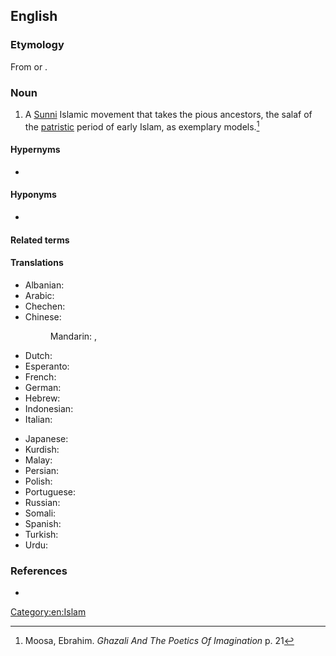 ==English==

===Etymology===
From {{af|en|Salafi|-ism}} or {{af|en|salaf|-ism}}.

===Noun===
{{en-noun|-}}

# A [[Sunni]] Islamic movement that takes the pious ancestors, the salaf of the [[patristic]] period of early Islam, as exemplary models.<ref>Moosa, Ebrahim. ''Ghazali And The Poetics Of Imagination'' {{ISBN|0-8078-5612-6}} p. 21</ref>

====Hypernyms====
* {{l|en|Sunni Islam}}

====Hyponyms====
* {{l|en|Wahhabism}}

====Related terms====
{{rel3
|Salafi
|Salafist
|Salafiyya
|lang=en}}

====Translations====
{{trans-top|a Sunni Islamic movement}}
* Albanian: {{t-needed|sq}}
* Arabic: {{t|ar|سَلَفِيَّة|f}}
* Chechen: {{t-needed|ce}}
* Chinese:
*: Mandarin: {{t|cmn|沙拉菲主義|sc=Hani}}, {{t|cmn|沙拉菲主义|tr=shālāfēizhǔyì|sc=Hani}}
* Dutch: {{t+|nl|salafisme|n}}
* Esperanto: {{t-needed|eo}}
* French: {{t+|fr|salafisme|m}}
* German: {{t+|de|Salafismus|m}}
* Hebrew: {{t-needed|he}}
* Indonesian: {{t-needed|id}}
* Italian: {{t|it|salafismo|m}}
{{trans-mid}}
* Japanese: {{t|ja|サラフィズム|tr=sarafizumu|sc=Jpan}}
* Kurdish: {{t-needed|ku}}
* Malay: {{t-needed|ms}}
* Persian: {{t-needed|fa}}
* Polish: {{t|pl|salafizm|m}}
* Portuguese: {{t|pt|salafismo|m}}
* Russian: {{t+|ru|салафи́зм|m}}
* Somali: {{t-needed|so}}
* Spanish: {{t|es|salafismo|m}}
* Turkish: {{t|tr|Selefilik}}
* Urdu: {{t-needed|ur}}
{{trans-bottom}}

===References===
<references/>
* {{pedia}}

[[Category:en:Islam]]